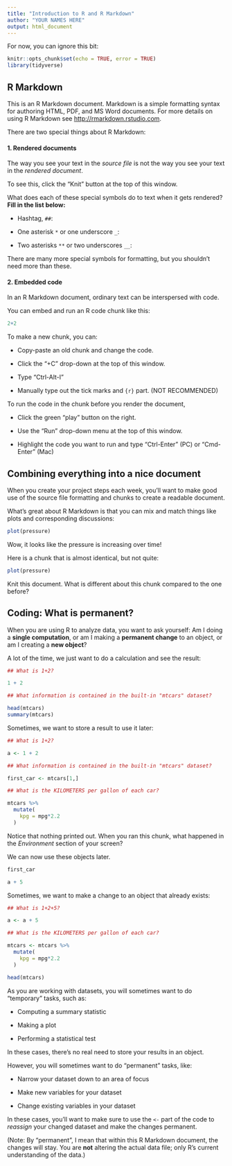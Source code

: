 ```yaml
---
title: "Introduction to R and R Markdown"
author: "YOUR NAMES HERE"
output: html_document
---
```


For now, you can ignore this bit:

```r
knitr::opts_chunk$set(echo = TRUE, error = TRUE)
library(tidyverse)
```

## R Markdown

This is an R Markdown document. Markdown is a simple formatting syntax for authoring HTML, PDF, and MS Word documents. For more details on using R Markdown see <http://rmarkdown.rstudio.com>.

There are two special things about R Markdown:

#### 1. Rendered documents

The way you see your text in the *source file* is not the way you see your text in the _rendered document_.

To see this, click the "Knit" button at the top of this window.

What does each of these special symbols do to text when it gets rendered? **Fill in the list below:**

* Hashtag, `##`:

* One asterisk `*` or one underscore `_`:

* Two asterisks `**` or two underscores `__`:


There are many more special symbols for formatting, but you shouldn't need more than these.

#### 2. Embedded code

In an R Markdown document, ordinary text can be interspersed with code.

You can embed and run an R code chunk like this:

```r
2+2
```

To make a new chunk, you can:

* Copy-paste an old chunk and change the code.

* Click the "+C" drop-down at the top of this window.

* Type "Ctrl-Alt-I"

* Manually type out the tick marks and `{r}` part.  (NOT RECOMMENDED)

To run the code in the chunk before you render the document,

* Click the green "play" button on the right.

* Use the "Run" drop-down menu at the top of this window.

* Highlight the code you want to run and type "Ctrl-Enter" (PC) or "Cmd-Enter" (Mac)


## Combining everything into a nice document

When you create your project steps each week, you'll want to make good use of the source file formatting and chunks to create a readable document.

What's great about R Markdown is that you can mix and match things like plots and corresponding discussions:

```r
plot(pressure)
```

Wow, it looks like the pressure is increasing over time!

Here is a chunk that is almost identical, but not quite:

```r
plot(pressure)
```

Knit this document.  What is different about this chunk compared to the one before?

## Coding: What is permanent?

When you are using R to analyze data, you want to ask yourself:  Am I doing a **single computation**, or am I making a **permanent change** to an object, or am I creating a **new object**?

A lot of the time, we just want to do a calculation and see the result:

```r
## What is 1+2?

1 + 2

## What information is contained in the built-in "mtcars" dataset?

head(mtcars)
summary(mtcars)
```


Sometimes, we want to store a result to use it later:

```r
## What is 1+2?

a <- 1 + 2

## What information is contained in the built-in "mtcars" dataset?

first_car <- mtcars[1,]

## What is the KILOMETERS per gallon of each car?

mtcars %>%
  mutate(
    kpg = mpg*2.2
  )
```

Notice that nothing printed out.  When you ran this chunk, what happened in the *Environment* section of your screen?

We can now use these objects later.

```r
first_car

a + 5
```


Sometimes, we want to make a change to an object that already exists:

```r
## What is 1+2+5?

a <- a + 5

## What is the KILOMETERS per gallon of each car?

mtcars <- mtcars %>%
  mutate(
    kpg = mpg*2.2
  )

head(mtcars)
```


As you are working with datasets, you will sometimes want to do "temporary" tasks, such as:

* Computing a summary statistic

* Making a plot

* Performing a statistical test

In these cases, there's no real need to store your results in an object.

However, you will sometimes want to do "permanent" tasks, like:

* Narrow your dataset down to an area of focus

* Make new variables for your dataset

* Change existing variables in your dataset

In these cases, you'll want to make sure to use the `<-` part of the code to *reassign* your changed dataset and make the changes permanent.

(Note: By "permanent", I mean that within this R Markdown document, the changes will stay.  You are **not** altering the actual data file; only R's current understanding of the data.)
